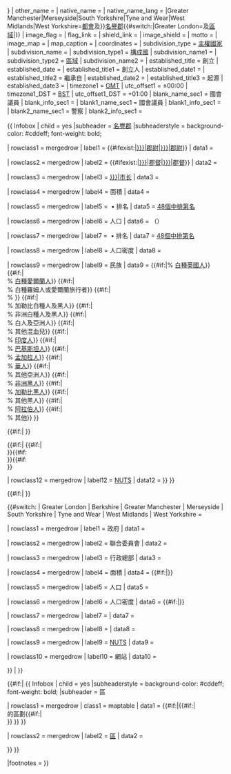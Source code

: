 <includeonly>{{Infobox settlement
| official_name           = {{{name|{{{official_name|}}}}}}
| other_name              = {{{other_name|}}}
| native_name             = {{{native_name|}}}
| native_name_lang        = {{{native_name_lang|en}}
| settlement_type         = {{#switch:{{{official_name}}}|Greater Manchester|Merseyside|South Yorkshire|Tyne and Wear|West Midlands|West Yorkshire=[[都會郡|都會]]及}}[[英格蘭的名譽郡|名譽郡]]{{#switch:{{{official_name}}}|Greater London=及[[區域 (英格蘭)|區域]]|}}
| image_flag              = {{{flag_image|}}}
| flag_link               = {{{flag_link|}}}
| shield_link             = {{{arms_link|}}}
| image_shield            = {{{arms_image|}}}
| motto                   = {{{motto|}}}
<!-- 此参数中文版Infobox settlement不支持
| motto_link              = List of mottos#England 
-->
<!-- maps and coordinates -->
| image_map               = {{{locator_map|}}}
| map_caption             = {{{map_caption|}}}
| coordinates             = {{{coordinates|}}}
<!-- location -->
| subdivision_type        = [[世界政區索引|主權國家]]
| subdivision_name        = {{GBR}}
| subdivision_type1       = [[英國的構成國|構成國]]
| subdivision_name1       = {{ENG}}
| subdivision_type2       = [[區域 (英格蘭)|區域]]
| subdivision_name2       = {{{region|}}}
<!-- established -->
| established_title       = 創立
| established_date        = {{{established_date|}}}
| established_title1      = 創立人
| established_date1       = {{{established_by|}}}
| established_title2      = 繼承自
| established_date2       = {{{preceded_by|}}}
| established_title3      = 起源
| established_date3       = {{{origin|}}}
<!-- time zone(s) -->
<!-- 此参数中文版不支持
| timezone_link           = Time in the United Kingdom
-->
| timezone1               = [[格林尼治標準時間|GMT]]
| utc_offset1             = ±00:00
| timezone1_DST           = [[英国夏令时|BST]]
| utc_offset1_DST         = +01:00
<!-- blank fields (section 1) -->
| blank_name_sec1         = 國會議員
| blank_info_sec1         = {{{MPs|}}}
| blank1_name_sec1        = 國會議員
| blank1_info_sec1        = {{{MP|}}}
| blank2_name_sec1        = 警察
| blank2_info_sec1        = {{{police|}}}
<!-- website, footnotes -->
<!--
| website                 = 
-->
<!-- 此参数中文版Infobox settlement不支持
| module                  =
-->

{{ Infobox | child = yes
|subheader = [[英格蘭的名譽郡|名譽郡]]
|subheaderstyle = background-color: #cddeff; font-weight: bold;

| rowclass1      = mergedrow
| label1         = {{#ifexist:{{{lord_lieutenant_office|}}}|[[{{{lord_lieutenant_office|}}}|郡尉]]|[[:en:{{{lord_lieutenant_office|}}}|郡尉]]}}
| data1          = {{{lord_lieutenant_name|}}}

| rowclass2      = mergedrow
| label2         = {{#ifexist:{{{high_sheriff_office|}}}|[[{{{high_sheriff_office|}}}|郡督]]|[[:en:{{{high_sheriff_office|}}}|郡督]]}}
| data2          = {{{high_sheriff_name|}}}

| rowclass3      = mergedrow
| label3         = [[{{{mayor_office|}}}|市长]]
| data3          = {{{mayor_name|}}}

| rowclass4      = mergedrow
| label4         = 面積
| data4          = {{convert|{{{area_total_km2|}}}|km2|sqmi|abbr=on}}

| rowclass5      = mergedrow
| label5         = &nbsp;•&nbsp;排名
| data5          = [[英格蘭的名譽郡|48個中排第{{{area_total_rank|}}}名]]

| rowclass6      = mergedrow
| label6         = 人口
| data6          = {{English cerem counties|POP={{{official_name|}}}}}（{{English statistics year}}）

| rowclass7      = mergedrow
| label7         = &nbsp;•&nbsp;排名
| data7          = [[英格蘭的名譽郡|48個中排第{{English cerem counties|RNK={{{official_name|}}}}}名]]

| rowclass8      = mergedrow
| label8         = 人口密度
| data8          = {{convert|{{English cerem counties|DEN={{{official_name|}}}}}|/km2|abbr=on}} 

| rowclass9      = mergedrow
| label9         = 民族
| data9          = {{{ethnicity|}}}{{#if:{{{WB|}}}|{{{WB|}}}% [[白種英國人]]}}<!--
-->{{#if:{{{WI|}}}|<br />{{{WI|}}}% [[愛爾蘭人|白種愛爾蘭人]]}}<!--
-->{{#if:{{{WG|}}}|<br />{{{WG|}}}% 白種羅姆人或愛爾蘭旅行者}}<!--
-->{{#if:{{{OW|}}}|<br />{{{OW|}}}% {{le|其他白種人 (英國人口普查)|Other White (classification of ethnicity in the United Kingdom)|其他白種人}}}}<!--
-->{{#if:{{{MWBC|}}}|<br />{{{MWBC|}}}% 加勒比白種人及黑人}}<!--
-->{{#if:{{{MWBA|}}}|<br />{{{MWBA|}}}% 非洲白種人及黑人}}<!--
-->{{#if:{{{MWA|}}}|<br />{{{MWA|}}}% 白人及亞洲人}}<!--
-->{{#if:{{{OM|}}}|<br />{{{OM|}}}% 其他混血兒}}<!--
-->{{#if:{{{I|}}}|<br />{{{I|}}}% [[印度人]]}}<!--
-->{{#if:{{{P|}}}|<br />{{{P|}}}% [[巴基斯坦人]]}}<!--
-->{{#if:{{{B|}}}|<br />{{{B|}}}% [[孟加拉人]]}}<!--
-->{{#if:{{{C|}}}|<br />{{{C|}}}% [[華人]]}}<!--
-->{{#if:{{{OA|}}}|<br />{{{OA|}}}% 其他亞洲人}}<!--
-->{{#if:{{{BA|}}}|<br />{{{BA|}}}% [[黑人|非洲黑人]]}}<!--
-->{{#if:{{{BC|}}}|<br />{{{BC|}}}% [[黑人|加勒比黑人]]}}<!--
-->{{#if:{{{OB|}}}|<br />{{{OB|}}}% 其他黑人}}<!--
-->{{#if:{{{AR|}}}|<br />{{{AR|}}}% [[阿拉伯人]]}}<!--
-->{{#if:{{{O|}}}|<br />{{{O|}}}% 其他}}
}}

{{#if:{{{county_council|}}}|<!--
  
-->{{Infobox | child = yes
|subheader = [[非都市郡]]
|subheaderstyle = background-color: #cddeff; font-weight: bold;

| rowclass1      = mergedrow
| label1         = 非都市郡
| data1          = {{{county_council|}}}

| rowclass2      = mergedrow
| label2         = 行政機關
| data2          = {{English county control|CTY={{{official_name|}}}}}

| rowclass3      = mergedrow
| label3         = 行政總部
| data3          = {{{admin_hq|}}}

| rowclass4      = mergedrow
| label4         = 面積
| data4          = {{convert|{{{area_council_km2|}}}|km2|sqmi|abbr=on}} 

| rowclass5      = mergedrow
| label5         = &nbsp;•&nbsp;排名
| data5          = {{le|英格蘭二級郡列表|List of two-tier counties of England|26個中排第{{English admin counties|ARK={{{official_name|}}}}}名}}

| rowclass6      = mergedrow
| label6         = 人口
| data6          = {{English admin counties|POP={{{official_name|}}}}}

| rowclass7      = mergedrow
| label7         = &nbsp;•&nbsp;排名
| data7          = {{le|英格蘭二級郡列表|List of two-tier counties of England|26個中排第{{English admin counties|RNK={{{official_name|}}}}}名}}

| rowclass8      = mergedrow
| label8         = 人口密度
| data8          = {{convert|{{English admin counties|DEN={{{official_name|}}}}}|/km2|abbr=on}} 

| rowclass9      = mergedrow
| label9         = {{nowrap|[[ISO 3166-2:GB|ISO 3166-2]]}}
| data9          = {{{iso_code|}}}

| rowclass10     = mergedrow
| label10        = {{nowrap|[[ONS編碼系統|ONS編碼]]}}
| data10         = {{{ons_code|}}}

| rowclass11     = mergedrow
| label11        = {{nowrap|[[ONS編碼系統|GSS編碼]]}}
| data11         = {{{gss_code|}}}

| rowclass12     = mergedrow
| label12        = [[英國地域統計單位命名法|NUTS]]
| data12         = {{{nuts_code|}}}

| rowclass13     = mergedrow
| label13        = 網站
| data13         = {{{website|}}}

}}
}}


{{#if:{{{unitary_council1|}}}|<!--
  
-->{{Infobox | child = yes
|subheader = {{le|英格蘭單一管理區|Unitary authorities of England|單一管理區}}
|subheaderstyle = background-color: #cddeff; font-weight: bold;

| rowclass1      = mergedrow
| label1         = 議會
| data1          = {{{unitary_council1|}}}{{#if:{{{unitary_council2|}}}|<br />{{{unitary_council2|}}}}}{{#if:{{{unitary_council3|}}}|<br />{{{unitary_council3|}}}}}{{#if:{{{unitary_council4|}}}<br />{{{unitary_council4|}}}}}{{#if:{{{unitary_council5|}}}<br />{{{unitary_council5|}}}}}

| rowclass12     = mergedrow
| label12        = [[英國地域統計單位命名法|NUTS]]
| data12         = {{{nuts_code1|}}}
}}
}}

{{#if:{{{unitary_council|}}}|<!--
  
-->{{Infobox | child = yes
|subheader = {{le|英格蘭單一管理區|Unitary authorities of England|單一管理區}}
|subheaderstyle = background-color: #cddeff; font-weight: bold;

| rowclass1      = mergedrow
| label1         = 議會
| data1          = {{{unitary_council|}}}

| rowclass2      = mergedrow
| label2         = 行政機關
| data2          = {{English district control|ONS={{{ons_code|}}}|GSS={{{gss_code|}}}}}

| rowclass3      = mergedrow
| label3         = 行政總部
| data3          = {{{admin_hq|}}}

| rowclass4      = mergedrow
| label4         = 面積
| data4          = {{convert|{{English district area|GSS={{{gss_code|}}}}}|km2|sqmi|abbr=on}} 

| rowclass5      = mergedrow
| label5         = &nbsp;•&nbsp;排名
| data5          = [[區 (英格蘭)|326中排第{{English district area rank|GSS={{{gss_code|}}}}}名]]

| rowclass6      = mergedrow
| label6         = 人口
| data6          = {{English district population|GSS={{{gss_code|}}}}}

| rowclass7      = mergedrow
| label7         = &nbsp;•&nbsp;排名
| data7          = [[區 (英格蘭)|326中排第{{English district rank|GSS={{{gss_code|}}}}}名]]

| rowclass8      = mergedrow
| label8         = 人口密度
| data8          = {{convert|{{English district density|GSS={{{gss_code|}}}}}|/km2|abbr=on}} 

| rowclass9      = mergedrow
| label9         = {{nowrap|[[ISO 3166-2:GB|ISO 3166-2]]}}
| data9          = {{{iso_code|}}}

| rowclass10      = mergedrow
| label10         = {{nowrap|[[ONS編碼系統|ONS編碼]]}}
| data10          = {{{ons_code|}}}

| rowclass11     = mergedrow
| label11        = {{nowrap|[[ONS編碼系統|GSS編碼]]}}
| data11         = {{{gss_code|}}}

| rowclass12     = mergedrow
| label12        = [[英國地域統計單位命名法|NUTS]]
| data12         = {{{nuts_code|}}}

| rowclass13     = mergedrow
| label13        = 網站
| data13         = {{{website|}}}

}}
}}

{{#switch: {{{official_name}}}
| Greater London     
| Berkshire          
| Greater Manchester 
| Merseyside 
| South Yorkshire 
| Tyne and Wear 
| West Midlands 
| West Yorkshire     = <!--
  
-->{{Infobox | child = yes
|subheaderstyle = background-color: #cddeff; font-weight: bold;
|subheader = {{#switch: {{{official_name}}}
| Greater London     = [[區域 (英格蘭)|區域]]
| Berkshire          = [[非都市郡]]
| Greater Manchester 
| Merseyside         
| South Yorkshire     
| Tyne and Wear      
| West Midlands       
| West Yorkshire     = [[都市郡]]
|
}}

| rowclass1      = mergedrow
| label1         = 政府
| data1          = {{{government|}}}

| rowclass2      = mergedrow
| label2         = 聯合委員會
| data2          = {{{joint_committees|}}}

| rowclass3      = mergedrow
| label3         = 行政總部
| data3          = {{{admin_hq|}}}

| rowclass4      = mergedrow
| label4         = 面積
| data4          = {{#if:{{{area_council_km2|}}}|{{convert|{{{area_council_km2|}}}|km2|sqmi|abbr=on}}}} 

| rowclass5      = mergedrow
| label5         = 人口
| data5          = {{{population_council|}}}

| rowclass6      = mergedrow
| label6         = 人口密度
| data6          = {{#if:{{{density_council|}}}|{{convert|{{{density_council|}}}|/km2|abbr=on}}}}

| rowclass7      = mergedrow
| label7         = {{nowrap|[[ONS編碼系統|ONS編碼]]}}
| data7          = {{{ons_code|}}}

| rowclass8      = mergedrow
| label8         = {{nowrap|[[ONS編碼系統|GSS編碼]]}}
| data8          = {{{gss_code|}}}

| rowclass9      = mergedrow
| label9         = [[英國地域統計單位命名法|NUTS]]
| data9          = {{{nuts_code|}}}

| rowclass10      = mergedrow
| label10         = 網站
| data10          = {{{website|}}}

}}
|
}}


{{#if:{{{districts_map|}}}{{{districts_list|}}}|<!--
  
-->{{ Infobox | child = yes
|subheaderstyle = background-color: #cddeff; font-weight: bold;
|subheader = 區

| rowclass1      = mergedrow
| class1         = maptable
| data1          = {{#if:{{{districts_map|}}}|{{{districts_map|}}}{{#if:{{{name|}}}|<br />{{{name|}}}的區劃{{#if:{{{districts_key|}}}|<br />{{{districts_key|}}} }} }} }}

| rowclass2      = mergedrow
| label2         = [[區 (英格蘭)|區]]
| data2          = {{{districts_list|}}}

}}
}}

|footnotes               = 
}}</includeonly><noinclude>{{documentation}}
</noinclude>